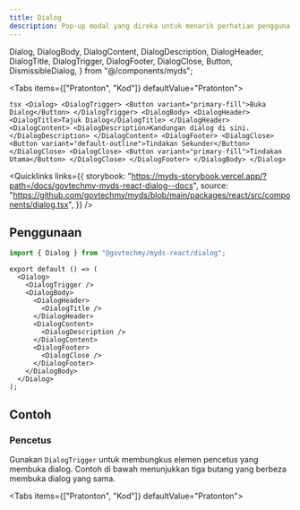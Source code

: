 ```yaml
---
title: Dialog
description: Pop-up modal yang direka untuk menarik perhatian pengguna untuk tindakan atau mesej penting. Ia terdiri daripada tiga komponen utama, iaitu Header, Content, dan Footer.
---
```


  Dialog,
  DialogBody,
  DialogContent,
  DialogDescription,
  DialogHeader,
  DialogTitle,
  DialogTrigger,
  DialogFooter,
  DialogClose,
  Button,
  DismissibleDialog,
} from "@/components/myds";

<Tabs items={["Pratonton", "Kod"]} defaultValue="Pratonton">
  <Tab value="Pratonton" className="not-prose flex justify-center">
    <Dialog>
      <DialogTrigger>
        <Button variant="primary-fill">Buka Dialog</Button>
      </DialogTrigger>
      <DialogBody>
        <DialogHeader>
          <DialogTitle>Tajuk Dialog</DialogTitle>
        </DialogHeader>
        <DialogContent>
          <DialogDescription>Kandungan dialog di sini.</DialogDescription>
        </DialogContent>
        <DialogFooter>
          <DialogClose>
            <Button variant="default-outline">Tindakan Sekunder</Button>
          </DialogClose>
          <DialogClose>
            <Button variant="primary-fill">Tindakan Utama</Button>
          </DialogClose>
        </DialogFooter>
      </DialogBody>
    </Dialog>
  </Tab>
  <Tab value="Kod">
    ```tsx
    <Dialog>
      <DialogTrigger>
        <Button variant="primary-fill">Buka Dialog</Button>
      </DialogTrigger>
      <DialogBody>
        <DialogHeader>
          <DialogTitle>Tajuk Dialog</DialogTitle>
        </DialogHeader>
        <DialogContent>
          <DialogDescription>Kandungan dialog di sini.</DialogDescription>
        </DialogContent>
        <DialogFooter>
          <DialogClose>
            <Button variant="default-outline">Tindakan Sekunder</Button>
          </DialogClose>
          <DialogClose>
            <Button variant="primary-fill">Tindakan Utama</Button>
          </DialogClose>
        </DialogFooter>
      </DialogBody>
    </Dialog>
    ```
  </Tab>
</Tabs>

<Quicklinks
  links={{
    storybook:
      "https://myds-storybook.vercel.app/?path=/docs/govtechmy-myds-react-dialog--docs",
    source:
      "https://github.com/govtechmy/myds/blob/main/packages/react/src/components/dialog.tsx",
  }}
/>

## Penggunaan

```ts copy title="Import"
import { Dialog } from "@govtechmy/myds-react/dialog";
```

```tsx copy title="Anatomi"
export default () => (
  <Dialog>
    <DialogTrigger />
    <DialogBody>
      <DialogHeader>
        <DialogTitle />
      </DialogHeader>
      <DialogContent>
        <DialogDescription />
      </DialogContent>
      <DialogFooter>
        <DialogClose />
      </DialogFooter>
    </DialogBody>
  </Dialog>
);
```

## Contoh

### Pencetus

Gunakan `DialogTrigger` untuk membungkus elemen pencetus yang membuka dialog. Contoh di bawah menunjukkan tiga butang yang berbeza membuka dialog yang sama.

<Tabs items={["Pratonton", "Kod"]} defaultValue="Pratonton">
  <Tab value="Pratonton">
    <div className="not-prose flex flex-col items-center gap-3">
      <Dialog>
        <DialogTrigger>
          <Button variant="primary-fill">Buka Dialog 1</Button>
        </DialogTrigger>
        <DialogTrigger>
          <Button variant="primary-outline">Buka Dialog 2</Button>
        </DialogTrigger>
        <DialogTrigger>
          <Button variant="primary-ghost">Buka Dialog 3</Button>
        </DialogTrigger>

      <DialogBody>
        <DialogHeader>
          <DialogTitle>Tajuk Dialog</DialogTitle>
        </DialogHeader>
        <DialogContent>
          <DialogDescription>Kandungan dialog di sini.</DialogDescription>
        </DialogContent>
        <DialogFooter>
          <DialogClose>
            <Button variant="default-outline">Tindakan Sekunder</Button>
          </DialogClose>
          <DialogClose>
            <Button variant="primary-fill">Tindakan Utama</Button>
          </DialogClose>
        </DialogFooter>
      </DialogBody>
    </Dialog>
    </div>

  </Tab>
  <Tab value="Kod">
    ```tsx
    <Dialog>
      <DialogTrigger>
        <Button variant="primary-fill">Buka Dialog 1</Button>
      </DialogTrigger>
      <DialogTrigger>
        <Button variant="primary-outline">Buka Dialog 2</Button>
      </DialogTrigger>
      <DialogTrigger>
        <Button variant="primary-ghost">Buka Dialog 3</Button>
      </DialogTrigger>

      <DialogBody>
        <DialogHeader>
          <DialogTitle>Tajuk Dialog</DialogTitle>
        </DialogHeader>
        <DialogContent>
          <DialogDescription>Kandungan dialog di sini.</DialogDescription>
        </DialogContent>
        <DialogFooter>
          <DialogClose>
            <Button variant="default-outline">Tindakan Sekunder</Button>
          </DialogClose>
          <DialogClose>
            <Button variant="primary-fill">Tindakan Utama</Button>
          </DialogClose>
        </DialogFooter>
      </DialogBody>
    </Dialog>
    ```

  </Tab>
</Tabs>

### Keadaan Tidak Terkawal vs Terkawal

Untuk menggunakan dialog dalam keadaan tidak terkawal, tetapkan prop `defaultOpen` kepada keadaan awal dialog.

Untuk menggunakan dialog dalam keadaan terkawal, gunakan prop `open` dan `onOpenChange` untuk mengendalikan keadaan secara programatik.

<Tabs items={["Pratonton", "Kod"]} defaultValue="Pratonton">
  <Tab value="Pratonton">
    <div className="not-prose flex flex-col gap-3 items-center">
        <div>
            Tidak Terkawal
            <Dialog defaultOpen={false}>
              <DialogTrigger>
                <Button variant="primary-fill">Buka Dialog (Tidak Terkawal)</Button>
              </DialogTrigger>
      
            <DialogBody>
              <DialogHeader>
                <DialogTitle>Tajuk Dialog</DialogTitle>
              </DialogHeader>
              <DialogContent>
                <DialogDescription>Kandungan dialog di sini.</DialogDescription>
              </DialogContent>
              <DialogFooter>
                <DialogClose>
                  <Button variant="default-outline">Tindakan Sekunder</Button>
                </DialogClose>
                <DialogClose>
                  <Button variant="primary-fill">Tindakan Utama</Button>
                </DialogClose>
              </DialogFooter>
            </DialogBody>
          </Dialog>
        </div>
        <div>
            Terkawal
            <Dialog open={false}>
              <DialogTrigger>
                <Button variant="primary-fill">Buka Dialog (Terkawal)</Button>
              </DialogTrigger>
      
            <DialogBody>
              <DialogHeader>
                <DialogTitle>Tajuk Dialog</DialogTitle>
              </DialogHeader>
              <DialogContent>
                <DialogDescription>Kandungan dialog di sini.</DialogDescription>
              </DialogContent>
              <DialogFooter>
                <DialogClose>
                  <Button variant="default-outline">Tindakan Sekunder</Button>
                </DialogClose>
                <DialogClose>
                  <Button variant="primary-fill">Tindakan Utama</Button>
                </DialogClose>
              </DialogFooter>
            </DialogBody>
          </Dialog>
        </div>
    </div>

  </Tab>
  <Tab value="Kod">
    ```tsx
    // Keadaan tidak terkawal
    <Dialog defaultOpen={false}>
      <DialogTrigger>
        <Button variant="primary-fill">Buka Dialog (Tidak Terkawal)</Button>
      </DialogTrigger>
      <DialogBody>
        <DialogHeader>
          <DialogTitle>Tajuk Dialog</DialogTitle>
        </DialogHeader>
        <DialogContent>
          <DialogDescription>Kandungan dialog di sini.</DialogDescription>
        </DialogContent>
        <DialogFooter>
          <DialogClose>
            <Button variant="default-outline">Tindakan Sekunder</Button>
          </DialogClose>
          <DialogClose>
            <Button variant="primary-fill">Tindakan Utama</Button>
          </DialogClose>
        </DialogFooter>
      </DialogBody>
    </Dialog>

    // Keadaan terkawal
    <Dialog open={false}>
      <DialogTrigger>
        <Button variant="primary-fill">Buka Dialog (Terkawal)</Button>
      </DialogTrigger>
      <DialogBody>
        <DialogHeader>
          <DialogTitle>Tajuk Dialog</DialogTitle>
        </DialogHeader>
        <DialogContent>
          <DialogDescription>Kandungan dialog di sini.</DialogDescription>
        </DialogContent>
        <DialogFooter>
          <DialogClose>
            <Button variant="default-outline">Tindakan Sekunder</Button>
          </DialogClose>
          <DialogClose>
            <Button variant="primary-fill">Tindakan Utama</Button>
          </DialogClose>
        </DialogFooter>
      </DialogBody>
    </Dialog>
    ```

  </Tab>
</Tabs>

### Boleh Ditutup

Untuk menghalang pengguna daripada menutup dialog, tetapkan prop `dismissible` kepada `false` pada `DialogBody`. Secara lalai, dialog boleh ditutup.

Anda boleh melampirkan fungsi panggilan balik kepada prop `onDismiss` untuk mengendalikan acara penutupan.

<Tabs items={["Pratonton", "Kod"]} defaultValue="Pratonton">
  <Tab value="Pratonton">
    <div className="not-prose space-y-2 flex flex-col items-center">
      <DismissibleDialog />

    </div>

  </Tab>
  <Tab value="Kod">
    ```tsx
    <Dialog>
      <DialogTrigger>
        <Button variant="primary-fill">Buka Dialog (Tidak Terkawal)</Button>
      </DialogTrigger>

      <DialogBody
        dismissible={true}
        onDismiss={() => alert("Dialog ditutup...")}
      >
        <DialogHeader>
          <DialogTitle>Tajuk Dialog</DialogTitle>
        </DialogHeader>
        <DialogContent>
          <DialogDescription>Kandungan dialog di sini.</DialogDescription>
        </DialogContent>
        <DialogFooter>
          <DialogClose>
            <Button variant="default-outline">Tindakan Sekunder</Button>
          </DialogClose>
          <DialogClose>
            <Button variant="primary-fill">Tindakan Utama</Button>
          </DialogClose>
        </DialogFooter>
      </DialogBody>
    </Dialog>
    ```

  </Tab>
</Tabs>

### Sempadan

Sempadan boleh ditambah pada `DialogHeader` dan `DialogFooter` dengan menetapkan prop `border` kepada `true`.

<Tabs items={["Pratonton", "Kod"]} defaultValue="Pratonton">
  <Tab value="Pratonton">
    <div className="not-prose flex justify-center">
     <Dialog>
      <DialogTrigger>
        <Button variant="primary-fill">Buka Dialog Bersempadan</Button>
      </DialogTrigger>

      <DialogBody>
        <DialogHeader border>
          <DialogTitle>Tajuk Dialog</DialogTitle>
        </DialogHeader>
        <DialogContent>
          <DialogDescription>Kandungan dialog di sini.</DialogDescription>
        </DialogContent>
        <DialogFooter border>
          <DialogClose>
            <Button variant="default-outline">Tindakan Sekunder</Button>
          </DialogClose>
          <DialogClose>
            <Button variant="primary-fill">Tindakan Utama</Button>
          </DialogClose>
        </DialogFooter>
      </DialogBody>
    </Dialog>
    </div>

  </Tab>
  <Tab value="Kod">
    ```tsx
    <Dialog>
      <DialogTrigger>
        <Button variant="primary-fill">Buka Dialog Bersempadan</Button>
      </DialogTrigger>
      <DialogBody>
        <DialogHeader border>
          <DialogTitle>Tajuk Dialog</DialogTitle>
        </DialogHeader>
        <DialogContent>
          <DialogDescription>Kandungan dialog di sini.</DialogDescription>
        </DialogContent>
        <DialogFooter border>
          <DialogClose>
            <Button variant="default-outline">Tindakan Sekunder</Button>
          </DialogClose>
          <DialogClose>
            <Button variant="primary-fill">Tindakan Utama</Button>
          </DialogClose>
        </DialogFooter>
      </DialogBody>
    </Dialog>
    ```

  </Tab>
</Tabs>

### Penjajaran

Anda boleh menetapkan `align` pada `DialogFooter` untuk menjajarkan anak kepada `start`, `end`, atau `full` lebar dialog. Secara lalai, penjajaran ditetapkan kepada `end`.

<Tabs items={["Pratonton", "Kod"]} defaultValue="Pratonton">
  <Tab value="Pratonton">
    <div className="not-prose flex justify-center gap-3">
      <div>
        Mula
        <Dialog>
          <DialogTrigger>
            <Button variant="primary-fill">Jajarkan Dialog (mula)</Button>
          </DialogTrigger>
          <DialogBody>
            <DialogHeader border>
              <DialogTitle>Tajuk Dialog</DialogTitle>
            </DialogHeader>
            <DialogContent>
              <DialogDescription>Kandungan dialog di sini.</DialogDescription>
            </DialogContent>
            <DialogFooter border align="start">
              <DialogClose>
                <Button variant="default-outline">Tindakan Sekunder</Button>
              </DialogClose>
              <DialogClose>
                <Button variant="primary-fill">Tindakan Utama</Button>
              </DialogClose>
            </DialogFooter>
          </DialogBody>
        </Dialog>
      </div>
      <div>
        Penuh
        <Dialog>
          <DialogTrigger>
            <Button variant="primary-fill">Jajarkan Dialog (penuh)</Button>
          </DialogTrigger>
          <DialogBody>
            <DialogHeader border>
              <DialogTitle>Tajuk Dialog</DialogTitle>
            </DialogHeader>
            <DialogContent>
              <DialogDescription>Kandungan dialog di sini.</DialogDescription>
            </DialogContent>
            <DialogFooter border align="full">
              <DialogClose>
                <Button variant="default-outline">Tindakan Sekunder</Button>
              </DialogClose>
              <DialogClose>
                <Button variant="primary-fill">Tindakan Utama</Button>
              </DialogClose>
            </DialogFooter>
          </DialogBody>
        </Dialog>
      </div>
      <div>
        Akhir
        <Dialog>
          <DialogTrigger>
            <Button variant="primary-fill">Jajarkan Dialog (akhir)</Button>
          </DialogTrigger>
          <DialogBody>
            <DialogHeader border>
              <DialogTitle>Tajuk Dialog</DialogTitle>
            </DialogHeader>
            <DialogContent>
              <DialogDescription>Kandungan dialog di sini.</DialogDescription>
            </DialogContent>
            <DialogFooter border align="end">
              <DialogClose>
                <Button variant="default-outline">Tindakan Sekunder</Button>
              </DialogClose>
              <DialogClose>
                <Button variant="primary-fill">Tindakan Utama</Button>
              </DialogClose>
            </DialogFooter>
          </DialogBody>
        </Dialog>
      </div>
    </div>

  </Tab>
  <Tab value="Kod">
```tsx
// Mula
<Dialog>
  <DialogTrigger>
    <Button variant="primary-fill">Jajarkan Dialog (mula)</Button>
  </DialogTrigger>
  <DialogBody>
    <DialogHeader border>
      <DialogTitle>Tajuk Dialog</DialogTitle>
    </DialogHeader>
    <DialogContent>
      <DialogDescription>Kandungan dialog di sini.</DialogDescription>
    </DialogContent>
    <DialogFooter border align="start">
      <DialogClose>
        <Button variant="default-outline">Tindakan Sekunder</Button>
      </DialogClose>
      <DialogClose>
        <Button variant="primary-fill">Tindakan Utama</Button>
      </DialogClose>
    </DialogFooter>
  </DialogBody>
</Dialog>

// Penuh

<Dialog>
  <DialogTrigger>
    <Button variant="primary-fill">Jajarkan Dialog (penuh)</Button>
  </DialogTrigger>
  <DialogBody>
    <DialogHeader border>
      <DialogTitle>Tajuk Dialog</DialogTitle>
    </DialogHeader>
    <DialogContent>
      <DialogDescription>Kandungan dialog di sini.</DialogDescription>
    </DialogContent>
    <DialogFooter border align="full">
      <DialogClose>
        <Button variant="default-outline">Tindakan Sekunder</Button>
      </DialogClose>
      <DialogClose>
        <Button variant="primary-fill">Tindakan Utama</Button>
      </DialogClose>
    </DialogFooter>
  </DialogBody>
</Dialog>

// Akhir

<Dialog>
  <DialogTrigger>
    <Button variant="primary-fill">Jajarkan Dialog (akhir)</Button>
  </DialogTrigger>
  <DialogBody>
    <DialogHeader border>
      <DialogTitle>Tajuk Dialog</DialogTitle>
    </DialogHeader>
    <DialogContent>
      <DialogDescription>Kandungan dialog di sini.</DialogDescription>
    </DialogContent>
    <DialogFooter border align="end">
      <DialogClose>
        <Button variant="default-outline">Tindakan Sekunder</Button>
      </DialogClose>
      <DialogClose>
        <Button variant="primary-fill">Tindakan Utama</Button>
      </DialogClose>
    </DialogFooter>
  </DialogBody>
</Dialog>
```

  </Tab>
</Tabs>

### Tindakan

Anda boleh menambah tindakan khas pada dialog dengan menggunakan prop `action` pada `DialogFooter`.

<Tabs items={["Pratonton", "Kod"]} defaultValue="Pratonton">
  <Tab value="Pratonton">
    <div className="not-prose flex justify-center gap-3">
    <Dialog>
      <DialogTrigger>
        <Button variant="primary-fill">Dialog Tindakan Tambahan</Button>
      </DialogTrigger>
      <DialogBody>
        <DialogHeader border>
          <DialogTitle>Tajuk Dialog</DialogTitle>
        </DialogHeader>
        <DialogContent>
          <DialogDescription>Kandungan dialog di sini.</DialogDescription>
        </DialogContent>
        <DialogFooter action={<Button variant="primary-ghost">Tertiary</Button>}>
          <DialogClose>
            <Button variant="default-outline">Tindakan Sekunder</Button>
          </DialogClose>
          <DialogClose>
            <Button variant="primary-fill">Tindakan Utama</Button>
          </DialogClose>
        </DialogFooter>
      </DialogBody>
    </Dialog>
    </div>

  </Tab>
  <Tab value="Kod">
```tsx
  <Dialog>
    <DialogTrigger>
      <Button variant="primary-fill">Dialog Tindakan Tambahan</Button>
    </DialogTrigger>
    <DialogBody>
      <DialogHeader border>
        <DialogTitle>Tajuk Dialog</DialogTitle>
      </DialogHeader>
      <DialogContent>
        <DialogDescription>Kandungan dialog di sini.</DialogDescription>
      </DialogContent>
      <DialogFooter action={<Button variant="primary-ghost">Tertiary</Button>}>
        <DialogClose>
          <Button variant="default-outline">Tindakan Sekunder</Button>
        </DialogClose>
        <DialogClose>
          <Button variant="primary-fill">Tindakan Utama</Button>
        </DialogClose>
      </DialogFooter>
    </DialogBody>
  </Dialog>
```
  </Tab>
</Tabs>

## Props

### Dialog

<TypeTable
  type={{
    open: {
      description: "Keadaan dialog (terkawal)",
      type: "boolean",
      default: "false",
    },
    defaultOpen: {
      description: "Keadaan awal dialog (tidak terkawal)",
      type: "boolean",
      default: "false",
    },
    onOpenChange: {
      description: "Pendengar acara perubahan (terkawal)",
      type: "(open: boolean) => void",
    },
  }}
/>

### DialogBody

<TypeTable
  type={{
    dismissible: {
      description: "Sama ada dialog boleh ditutup",
      type: "boolean",
      default: "true",
    },
    hideClose: {
      description: "Sembunyikan butang tutup",
      type: "boolean",
      default: "false",
    },
    onDismiss: {
      description: "Pendengar acara perubahan untuk acara penutupan",
      type: "() => void",
    },
  }}
/>

### DialogHeader

<TypeTable
  type={{
    border: {
      description: "Sama ada header dialog mempunyai sempadan",
      type: "boolean",
      default: "false",
    },
  }}
/>

### DialogFooter

<TypeTable
  type={{
    border: {
      description: "Sama ada footer dialog mempunyai sempadan",
      type: "boolean",
      default: "false",
    },
    align: {
      description: "Menjajarkan susun atur kandungan",
      type: "start | end | full",
      default: "end",
    },
    action: {
      description: "Tindakan tambahan yang ditambah pada footer",
      type: "ReactNode",
    },
  }}
/>
